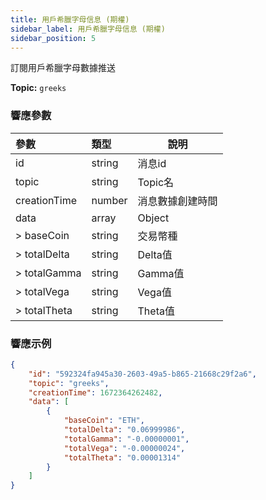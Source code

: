 ```yaml
---
title: 用戶希臘字母信息 (期權)
sidebar_label: 用戶希臘字母信息 (期權)
sidebar_position: 5
---
```


訂閱用戶希臘字母數據推送

**Topic:** `greeks`

### 響應參數
| 參數 | 類型 | 說明|
|:----- |:-----|----- |
|id |string |消息id|
|topic |string |Topic名 |
|creationTime |number |消息數據創建時間 |
|data |array |Object |
|> baseCoin |string|交易幣種 |
|> totalDelta |string|Delta值 |
|> totalGamma |string|Gamma值 |
|> totalVega |string|Vega值 |
|> totalTheta |string|Theta值 |

### 響應示例

```json
{
    "id": "592324fa945a30-2603-49a5-b865-21668c29f2a6",
    "topic": "greeks",
    "creationTime": 1672364262482,
    "data": [
        {
            "baseCoin": "ETH",
            "totalDelta": "0.06999986",
            "totalGamma": "-0.00000001",
            "totalVega": "-0.00000024",
            "totalTheta": "0.00001314"
        }
    ]
}
```
